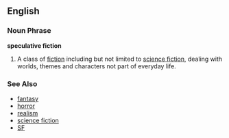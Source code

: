 ==English==

===Noun Phrase===
'''speculative fiction'''

# A class of [[fiction]] including but not limited to [[science fiction]], dealing with worlds, themes and characters not part of everyday life.

===See Also===
*[[fantasy]]
*[[horror]]
*[[realism]]
*[[science fiction]]
*[[SF]]